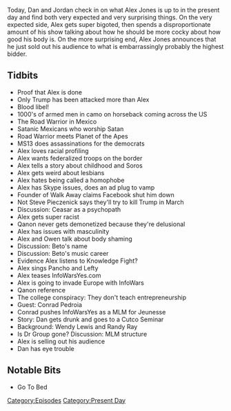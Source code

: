 {{DEFAULTSORT:
    #_EPISODE_0205:September 13, 2018
}}{{Episode
    | title           = September 13, 2018
    | caption         = [https://knowledgefight.libsyn.com/knowledge-fight-september-13-2018 Listen to this episode on Libsyn]
    | episodeNumber   = 205
    | length          = 02:15:44
    | airDate         = September 14, 2018
    | coverageDate    = September 13, 2018
    | episodeType     = [[:Category:Present Day|Present Day]]
    | appearance      = [[George Soros]], [[Not Steve Pieczenick]], [[Owen Shroyer]], [[Conrad Pedroia]], [[Wendy Lewis]], [[Randy Ray]]
    | oocDrop         = My neck is freakishly large
    | previousEpisode = [[204: Sweary Kerry's Larry]]
    | nextEpisode     = [[206: March 4-5, 2009]]
}}

{{Stub}}

Today, Dan and Jordan check in on what Alex Jones is up to in the present day and find both very expected and very surprising things. On the very expected side, Alex gets super bigoted, then spends a disproportionate amount of his show talking about how he should be more cocky about how good his body is. On the more surprising end, Alex Jones announces that he just sold out his audience to what is embarrassingly probably the highest bidder.

==Tidbits==

*Proof that Alex is done
*Only Trump has been attacked more than Alex
*Blood libel!
*1000's of armed men in camo on horseback coming across the US
*The Road Warrior in Mexico
*Satanic Mexicans who worship Satan
*Road Warrior meets Planet of the Apes
*MS13 does assassinations for the democrats
*Alex loves racial profiling
*Alex wants federalized troops on the border
*Alex tells a story about childhood and Soros
*Alex gets weird about lesbians
*Alex hates being called a homophobe
*Alex has Skype issues, does an ad plug to vamp
*Founder of Walk Away claims Facebook shut him down
*Not Steve Pieczenick says they'll try to kill Trump in March
*Discussion: Ceasar as a psychopath
*Alex gets super racist
*Qanon never gets demonetized because they're delusional
*Alex has issues with masculinity
*Alex and Owen talk about body shaming
*Discussion: Beto's name
*Discussion: Beto's music career
*Evidence Alex listens to Knowledge Fight?
*Alex sings Pancho and Lefty
*Alex teases InfoWarsYes.com
*Alex is going to invade Europe with InfoWars
*Qanon reference
*The college conspiracy: They don't teach entrepreneurship
*Guest: Conrad Pedroia
*Conrad pushes InfoWarsYes as a MLM for Jeunesse
*Story: Dan gets drunk and goes to a Cutco Seminar
*Background: Wendy Lewis and Randy Ray
*Is Dr Group gone? Discussion: MLM structure
*Alex is selling out his audience
*Dan has eye trouble

==Notable Bits==

*Go To Bed

[[Category:Episodes]]
[[Category:Present Day]]